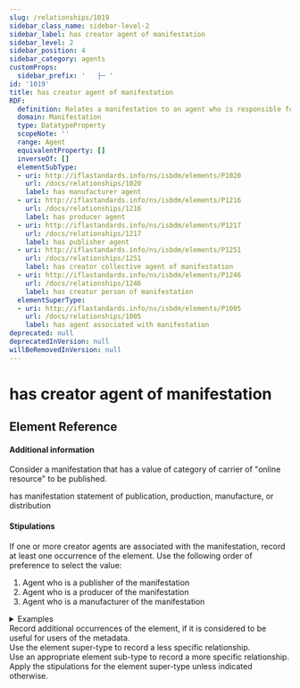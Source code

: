 ```yaml
---
slug: /relationships/1019
sidebar_class_name: sidebar-level-2
sidebar_label: has creator agent of manifestation
sidebar_level: 2
sidebar_position: 4
sidebar_category: agents
customProps:
  sidebar_prefix: '   ├─ '
id: '1019'
title: has creator agent of manifestation
RDF:
  definition: Relates a manifestation to an agent who is responsible for its manufacture, production, or publication.
  domain: Manifestation
  type: DatatypeProperty
  scopeNote: ''
  range: Agent
  equivalentProperty: []
  inverseOf: []
  elementSubType:
  - uri: http://iflastandards.info/ns/isbdm/elements/P1020
    url: /docs/relationships/1020
    label: has manufacturer agent
  - uri: http://iflastandards.info/ns/isbdm/elements/P1216
    url: /docs/relationships/1216
    label: has producer agent
  - uri: http://iflastandards.info/ns/isbdm/elements/P1217
    url: /docs/relationships/1217
    label: has publisher agent
  - uri: http://iflastandards.info/ns/isbdm/elements/P1251
    url: /docs/relationships/1251
    label: has creator collective agent of manifestation
  - uri: http://iflastandards.info/ns/isbdm/elements/P1246
    url: /docs/relationships/1246
    label: has creator person of manifestation
  elementSuperType:
  - uri: http://iflastandards.info/ns/isbdm/elements/P1005
    url: /docs/relationships/1005
    label: has agent associated with manifestation
deprecated: null
deprecatedInVersion: null
willBeRemovedInVersion: null
---
```

# has creator agent of manifestation

## Element Reference
<ElementReference frontMatter={frontMatter} />

#### Additional information

<div className="guid">
Consider a manifestation that has a value of category of carrier of "online resource" to be published.
</div>

<SeeAlso><InLink href="/docs/statements/1030">has manifestation statement of publication, production, manufacture, or distribution</InLink></SeeAlso>

#### Stipulations

<div className="stip">
  <Mandatory />
  
  If one or more creator agents are associated with the manifestation, record at least one occurrence of the element. Use the following order of preference to select the value:
  
  1. Agent who is a publisher of the manifestation
  2. Agent who is a producer of the manifestation
  3. Agent who is a manufacturer of the manifestation
  
  <details>
  <summary>Examples</summary>
  
  | Property | Value |
  |:---------|:------|
  | has creator agent of manifestation | http://www.wikidata.org/entity/Q114713894 |
  
  *[Full example: <InLink href="/docs/fullex/fx041">Who I am (2012; HarperCollinsPublishers; volume; case binding)</InLink>. IRI of the publisher.]*
  <hr />
  
  | Property | Value |
  |:---------|:------|
  | has creator agent of manifestation | "William Collins" |
  
  *[Full example: <InLink href="/docs/fullex/fx042">Catalogue of shipwrecked books (2018; William Collins; volume; case binding)</InLink>. Authorized access point of the publisher.]*
  </details>
  
  <div className="stip">
  Record additional occurrences of the element, if it is considered to be useful for users of the metadata.
  </div>
</div>

<div className="stip">
  Use the element super-type to record a less specific relationship.
</div>

<div className="stip">
  Use an appropriate element sub-type to record a more specific relationship.
</div>

<div className="stip">
  Apply the stipulations for the element super-type unless indicated otherwise.
</div>
